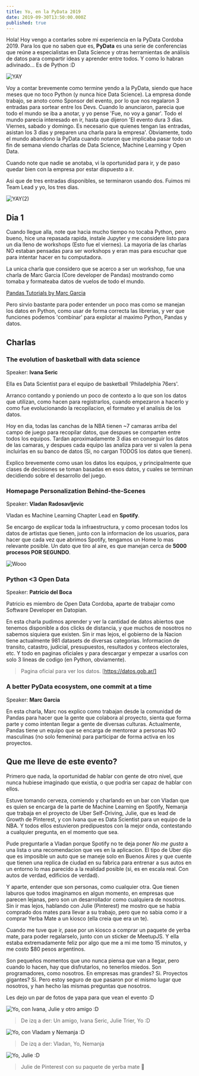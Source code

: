 ```yaml
---
title: Yo, en la PyData 2019
date: 2019-09-30T13:50:00.000Z
published: true
---
```


Hola! Hoy vengo a contarles sobre mi experiencia en la PyData Cordoba 2019.
Para los que no saben que es, **PyData** es una serie de conferencias que reúne a especialistas en Data Science y otras herramientas de análisis de datos para compartir ideas y aprender entre todos.
Y como lo habran adivinado... Es de Python :D


![YAY](https://media.giphy.com/media/3NtY188QaxDdC/giphy.gif)

Voy a contar brevemente como termine yendo a la PyData, siendo que hace meses que no toco Python (y nunca hice Data Science).
La empresa donde trabajo, se anoto como Sponsor del evento, por lo que nos regalaron 3 entradas para sortear entre los Devs.
Cuando lo anunciaron, parecia que todo el mundo se iba a anotar, y yo pense 'Fue, no voy a ganar'.
Todo el mundo parecia interesado en ir, hasta que dijeron 'El evento dura 3 dias. Viernes, sabado y domingo. Es necesario que quienes tengan las entradas, asistan los 3 dias y preparen una charla para la empresa'.
Obviamente, todo el mundo abandono la PyData cuando notaron que implicaba pasar todo un fin de semana viendo charlas de Data Science, Machine Learning y Open Data.

Cuando note que nadie se anotaba, vi la oportunidad para ir, y de paso quedar bien con la empresa por estar dispuesto a ir.

Asi que de tres entradas disponibles, se terminaron usando dos. Fuimos mi Team Lead y yo, los tres dias.


![YAY(2)](https://media.giphy.com/media/lSbTmUmQwxUmiExV4h/giphy.gif)

## Dia 1

Cuando llegue alla, note que hacia mucho tiempo no tocaba Python, pero bueno, hice una repasada rapida, instale Jupyter y me considere listo para un dia lleno de workshops (Esto fue el viernes).
La mayoria de las charlas NO estaban pensadas para ser workshops y eran mas para escuchar que para intentar hacer en tu computadora.

La unica charla que considero que se acerco a ser un workshop, fue una charla de Marc Garcia (Core developer de Pandas) mostrando como tomaba y formateaba datos de vuelos de todo el mundo.

[Pandas Tutorials by Marc Garcia](https://github.com/datapythonista/pandas-tutorials)


Pero sirvio bastante para poder entender un poco mas como se manejan los datos en Python, como usar de forma correcta las librerias, y ver que funciones podemos 'combinar' para explotar al maximo Python, Pandas y datos.

## Charlas

### The evolution of basketball with data science
Speaker: **Ivana Seric**

Ella es Data Scientist para el equipo de basketball 'Philadelphia 76ers'.

Arranco contando y poniendo un poco de contexto a lo que son los datos que utilizan, como hacen para registrarlos, cuando empezaron a hacerlo y como fue evolucionando la recopilacion, el formateo y el analisis de los datos.

Hoy en dia, todas las canchas de la NBA tienen ~7 camaras arriba del campo de juego para recopilar datos, que despues se comparten entre todos los equipos.
Tardan aproximadamente 3 dias en conseguir los datos de las camaras, y despues cada equipo las analiza para ver si valen la pena incluirlas en su banco de datos (Si, no cargan TODOS los datos que tienen).

Explico brevemente como usan los datos los equipos, y principalmente que clases de decisiones se toman basadas en esos datos, y cuales se terminan decidiendo sobre el desarrollo del juego.

### Homepage Personalization Behind-the-Scenes
Speaker: **Vladan Radosavljevic**

Vladan es Machine Learning Chapter Lead en **Spotify**.

Se encargo de explicar toda la infraestructura, y como procesan todos los datos de artistas que tienen, junto con la informacion de los usuarios, para hacer que cada vez que abrimos Spotify, tengamos un Home lo mas relevante posible.
Un dato que tiro al aire, es que manejan cerca de **5000 procesos POR SEGUNDO**.

![Wooo](https://media.giphy.com/media/aWPGuTlDqq2yc/giphy.gif)

### Python <3 Open Data
Speaker: **Patricio del Boca**

Patricio es miembro de Open Data Cordoba, aparte de trabajar como Software Developer en Datopian.

En esta charla pudimos aprender y ver la cantidad de datos abiertos que tenemos disponible a dos clicks de distancia, y que muchos de nosotros no sabemos siquiera que existen. Sin ir mas lejos, el gobierno de la Nacion tiene actualmente 981 datasets de diversas categorias. Informacion de transito, catastro, judicial, presupuestos, resultados y conteos electorales, etc. Y todo en paginas oficiales y para descargar y empezar a usarlos con solo 3 lineas de codigo (en Python, obviamente).

> Pagina oficial para ver los datos.
[https://datos.gob.ar/]

### A better PyData ecosystem, one commit at a time
Speaker: **Marc Garcia**

En esta charla, Marc nos explico como trabajan desde la comunidad de Pandas para hacer que la gente que colabora al proyecto, sienta que forma parte y como intentan llegar a gente de diversas culturas.
Actualmente, Pandas tiene un equipo que se encarga de mentorear a personas NO masculinas (no solo femenina) para participar de forma activa en los proyectos.

## Que me lleve de este evento?

Primero que nada, la oportunidad de hablar con gente de otro nivel, que nunca hubiese imaginado que existia, o que podria ser capaz de hablar con ellos.

Estuve tomando cerveza, comiendo y charlando en un bar con Vladan que es quien se encarga de la parte de Machine Learning en Spotify, Nemanja que trabaja en el proyecto de Uber Self-Driving, Julie, que es lead de Growth de Pinterest, y con Ivana que es Data Scientist para un equipo de la NBA.
Y todos ellos estuvieron predipuestos con la mejor onda, contestando a cualquier pregunta, en el momento que sea.

Pude preguntarle a Vladan porque Spotify no te deja poner _No me gusta_ a una lista o una recomendacion que ves en la aplicacion. El tipo de Uber dijo que es imposible un auto que se maneje solo en Buenos Aires y que cuente que tienen una replica de ciudad en su fabrica para entrenar a sus autos en un entorno lo mas parecido a la realidad posible (si, es en escala real. Con autos de verdad, edificios de verdad).

Y aparte, entender que son personas, como cualquier otra. Que tienen laburos que todos imaginamos en algun momento, en empresas que parecen lejanas, pero son un desarrollador como cualquiera de nosotros.
Sin ir mas lejos, hablando con Julie (Pinterest) me mostro que se habia comprado dos mates para llevar a su trabajo, pero que no sabia como ir a comprar Yerba Mate a un kiosco (ella creia que era un te).

Cuando me tuve que ir, pase por un kiosco a comprar un paquete de yerba mate, para poder regalarselo, junto con un sticker de MeetupJS. Y ella estaba extremadamente feliz por algo que me a mi me tomo 15 minutos, y me costo $80 pesos argentinos.

Son pequeños momentos que uno nunca piensa que van a llegar, pero cuando lo hacen, hay que disfrutarlos, no tenerlos miedos. Son programadores, como nosotros. En empresas mas grandes? Si. Proyectos gigantes? Si. Pero estoy seguro de que pasaron por el mismo lugar que nosotros, y han hecho las mismas preguntas que nosotros.

Les dejo un par de fotos de yapa para que vean el evento :D

![Yo, con Ivana, Julie y otro amigo :D](/static/Photos/PyData_Photo1.jpg)
> De izq a der: Un amigo, Ivana Seric, Julie Trier, Yo :D

![Yo, con Vladam y Nemanja :D](/static/Photos/PyData_Photo5.jpg)
> De izq a der: Vladan, Yo, Nemanja

![Yo, Julie :D](/static/Photos/PyData_Photo4.jpg)
> Julie de Pinterest con su paquete de yerba mate 🧉

